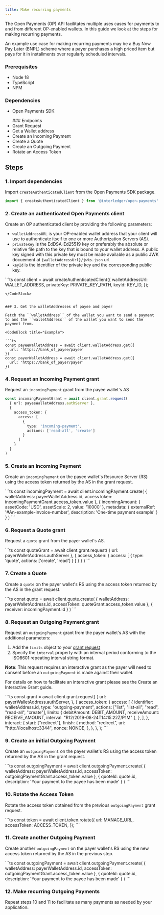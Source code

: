 ```yaml
---
title: Make recurring payments
---
```



The Open Payments (OP) API facilitates multiple uses cases for payments to and from different OP-enabled wallets. In this guide we look at the steps for making recurring payments.

An example use case for making recurring payments may be a Buy Now Pay Later (BNPL) scheme where a payer purchases a high priced item but pays for it in installments over regularly scheduled intervals.    

### Prerequisites

- Node 18
- TypeScript
- NPM

### Dependencies

- <LinkOut href='https://github.com/interledger/open-payments/tree/main/packages/open-payments'>
    Open Payments SDK
  </LinkOut>
  <p></p>
  ### Endpoints

- <LinkOut href='https://openpayments.guide/apis/auth-server/operations/post-request/'>
    Grant Request
  </LinkOut>
- <LinkOut href='https://openpayments.guide/apis/resource-server/operations/get-wallet-address/'>
    Get a Wallet address
  </LinkOut>
- <LinkOut href='https://openpayments.guide/apis/resource-server/operations/create-incoming-payment/'>
    Create an Incoming Payment
  </LinkOut>
- <LinkOut href='https://openpayments.guide/apis/resource-server/operations/create-quote/'>
    Create a Quote
  </LinkOut>
- <LinkOut href='https://openpayments.guide/apis/resource-server/operations/create-outgoing-payment/'>
    Create an Outgoing Payment
  </LinkOut>
- <LinkOut href='https://openpayments.guide/apis/auth-server/operations/post-token/'>
    Rotate an Access Token
  </LinkOut>

## Steps

### 1. Import dependencies

Import `createAuthenticatedClient` from the Open Payments SDK package.

```ts
import { createAuthenticatedClient } from '@interledger/open-payments'
```

### 2. Create an authenticated Open Payments client

Create an OP authenticated client by providing the following parameters:

- `walletAddressURL` is your OP-enabled wallet address that your client will use to authenticate itself to one or more Authorization Servers (AS).
- `privateKey` is the EdDSA-Ed25519 key or preferably the absolute or relative file path to the key that is bound to your wallet address. A public key signed with this private
  key must be made available as a public JWK docuement at `{walletAddressUrl}/jwks.json` url.
- `keyId` is the identifier of the private key and the corresponding public key.

<CodeBlock title="Example">
```ts
const client = await createAuthenticatedClient({
  walletAddressUrl: WALLET_ADDRESS,
  privateKey: PRIVATE_KEY_PATH,
  keyId: KEY_ID,
});

````
</CodeBlock>


### 3. Get the walletAddresses of payee and payer

Fetch the ``walletAddress`` of the wallet you want to send a payment to and the ``walletAddress`` of the wallet you want to send the payment from.

<CodeBlock title="Example">

```ts
const payeeWalletAddress = await client.walletAddress.get({
  url: 'https://bank_of_payee/payee'
})
const payerWalletAddress = await client.walletAddress.get({
  url: 'https://bank_of_payer/payer'
})

````

</CodeBlock>

### 4. Request an Incoming Payment grant

Request an `incomingPayment` grant from the payee wallet's AS

<CodeBlock title="Example">

```ts
const incomingPaymentGrant = await client.grant.request(
  { url: payeeWalletAddress.authServer },
  {
    access_token: {
      access: [
        {
          type: 'incoming-payment',
          actions: ['read-all', 'create']
        }
      ]
    }
  }
)
```

</CodeBlock>

### 5. Create an Incoming Payment

Create an `incomingPayment` on the payee wallet's Resource Server (RS) using the access token returned by the AS in the grant request.

<CodeBlock title="Example">
```ts
const incomingPayment = await client.incomingPayment.create(
  {
    walletAddress: payeeWalletAddress.id,
    accessToken: incomingPaymentGrant.access_token.value
  },
  {
    incomingAmount: {
      assetCode: 'USD',
      assetScale: 2,
      value: '10000'
    },
    metadata: {
      externalRef: '#An-example-invoice-number',
      description: 'One-time payment example'
    }
  }
)
```
</CodeBlock>

### 6. Request a Quote grant

Request a `quote` grant from the payer wallet's AS.

<CodeBlock title="Example">
```ts
const quoteGrant = await client.grant.request(
  { url: payerWalletAddress.authServer },
  {
    access_token: {
      access: [
        {
          type: 'quote',
          actions: ['create', 'read']
        }
      ]
    }
  }
)
```
</CodeBlock>

### 7. Create a Quote

Create a `quote` on the payer wallet's RS using the access token returned by the AS in the grant request.

<CodeBlock title="Example">
```ts
const quote = await client.quote.create(
  {
    walletAddress: payerWalletAddress.id,
    accessToken: quoteGrant.access_token.value
  },
  { receiver: incomingPayment.id }
)
```
</CodeBlock>

### 8. Request an Outgoing Payment grant

Request an `outgoingPayment` grant from the payer wallet's AS with the additional parameters:

1. Add the `limits` object to your [grant request](/apis/auth-server/operations/post-request/#request-body)
2. Specify the `interval` property with an interval period conforming to the <LinkOut href="https://en.wikipedia.org/wiki/ISO_8601#Repeating_intervals">ISO8601 repeating interval string format.</LinkOut>

**Note:** This request requires an interactive grant as the payer will need to consent before an `outgoingPayment` is made against their wallet.

For details on how to facilitate an interactive grant please see the <LinkOut href='https://openpayments.guide/guides/create-interactive-grant/'>
Create an Interactive Grant guide. </LinkOut>

<CodeBlock title="Example">
```ts
const grant = await client.grant.request(
    {
        url: payerWalletAddress.authServer,
    },
    {
        access_token: {
            access: [
                {
                    identifier: walletAddress.id,
                    type: "outgoing-payment",
                    actions: ["list", "list-all", "read", "read-all", "create"],
                    limits: {
                        debitAmount: DEBIT_AMOUNT,
                        receiveAmount: RECEIVE_AMOUNT,
                        interval: "R12/2019-08-24T14:15:22Z/P1M"
                    },
                },
            ],
        },
        interact: {
            start: ["redirect"],
            finish: {
                method: "redirect",
                uri: "http://localhost:3344",
                nonce: NONCE,
            },
        },
    },
);
```
</CodeBlock>

### 9. Create an initial Outgoing Payment

Create an `outgoingPayment` on the payer wallet's RS using the access token returned by the AS in the grant request.

<CodeBlock title="Example">
```ts
const outgoingPayment = await client.outgoingPayment.create(
  {
    walletAddress: payerWalletAddress.id,
    accessToken: outgoingPaymentGrant.access_token.value
  },
  { quoteId: quote.id, description: 'Your payment to the payee has been made' }
)
```
</CodeBlock>

### 10. Rotate the Access Token

Rotate the access token obtained from the previous `outgoingPayment` grant request.  

<CodeBlock title="Example">
```ts
const token = await client.token.rotate({
    url: MANAGE_URL,
    accessToken: ACCESS_TOKEN,
});
```
</CodeBlock>

### 11. Create another Outgoing Payment

Create another `outgoingPayment` on the payer wallet's RS using the new access token returned by the AS in the previous step.  

<CodeBlock title="Example">
```ts
const outgoingPayment = await client.outgoingPayment.create(
  {
    walletAddress: payerWalletAddress.id,
    accessToken: outgoingPaymentGrant.access_token.value
  },
  { quoteId: quote.id, description: 'Your payment to the payee has been made' }
)
```
</CodeBlock>

### 12.  Make recurring Outgoing Payments

Repeat steps 10 and 11 to facilitate as many payments as needed by your application.  

 

